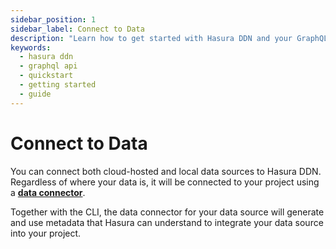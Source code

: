 ```yaml
---
sidebar_position: 1
sidebar_label: Connect to Data
description: "Learn how to get started with Hasura DDN and your GraphQL API."
keywords:
  - hasura ddn
  - graphql api
  - quickstart
  - getting started
  - guide
---
```


# Connect to Data

You can connect both cloud-hosted and local data sources to Hasura DDN. Regardless of where your data is, it will be
connected to your project using a [**data connector**](/connectors/overview.mdx).

Together with the CLI, the data connector for your data source will generate and use metadata that Hasura can understand
to integrate your data source into your project.
